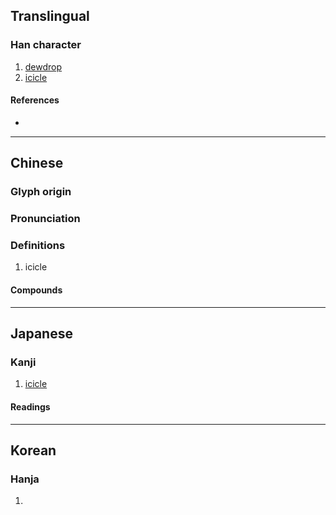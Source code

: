 {{character info}}
==Translingual==

===Han character===
{{Han char|rn=15|rad=冫|as=08|sn=10|four=|canj=IMDCI,YDCI|ids=⿰冫松}}

# [[dewdrop]]
# [[icicle]]

====References====
* {{Han ref|kx=0132.390|dkj=01663|dj=0296.270|hdz=10298.060|uh=51C7|ud=20935}}

----

==Chinese==
{{zh-forms}}

===Glyph origin===
{{Han etym}}

===Pronunciation===
{{zh-pron
|m=sōng
|mc=y
|oc=y
|cat=
}}

===Definitions===
{{zh-hanzi}}

# icicle

====Compounds====
{{zh-der|雨凇|霧凇}}

----

==Japanese==

===Kanji===
{{ja-kanji|grade=|rs=冫08}}

# [[icicle]]

====Readings====
{{ja-readings
|goon=しゅ, す
|kanon=しょう, そう
|kun=つらら-
}}

----

==Korean==

===Hanja===
{{ko-hanja|송}}

# {{rfdef|ko|sort=冫08}}